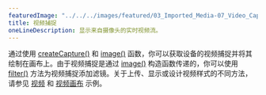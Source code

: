 ---
featuredImage: "../../../images/featured/03_Imported_Media-07_Video_Capture-thumbnail.png"
title: 视频捕捉
oneLineDescription: 显示来自摄像头的实时视频流。
---

通过使用 <a href="https://p5js.org/reference/#/p5/createCapture" target="_blank">createCapture()</a> 和 <a href="https://p5js.org/reference/#/p5/image" target="_blank">image()</a> 函数，你可以获取设备的视频捕捉并将其绘制在画布上。由于视频捕捉是通过 <a href="https://p5js.org/reference/#/p5/image" target="_blank">image()</a> 构造函数传递的，你可以使用 <a href="https://p5js.org/reference/#/p5/filter" target="_blank">filter()</a> 方法为视频捕捉添加滤镜。关于上传、显示或设计视频样式的不同方法，请参见 <a href="https://p5js.org/examples/dom-video.html" target="_blank">视频</a> 和 <a href="https://p5js.org/examples/dom-video-canvas.html" target="_blank">视频画布</a> 示例。